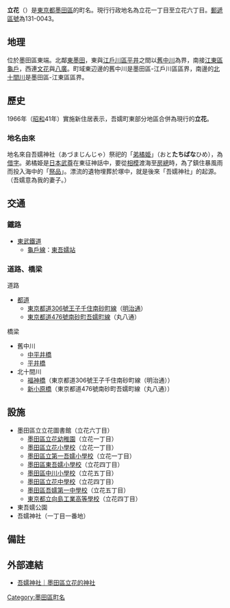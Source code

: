 {{Pathnav|日本|東京都|墨田區|name=立花|frame=1}}
{{Infobox Settlement
|official_name = 立花
|native_name =
|settlement_type = [[町|町]]
|image_skyline = Tokyo Metropolitan Tachibana High School.JPG
|imagesize = 250px
|image_caption = 東京都立橘高等學校
|image_flag =
|image_seal =
| image_map =
| map_caption =
| pushpin_map =
|subdivision_type = [[國家|國家]]
|subdivision_name = [[File:Flag_of_Japan.svg|border]] [[日本|日本]]
|subdivision_type1 = [[都道府縣|都道府縣]]
|subdivision_name1 = [[File:Flag_of_Tokyo_Prefecture.svg|25px]] [[東京都|東京都]]
|subdivision_type2 = [[東京都區部|特別區]]
|subdivision_name2 = [[File:Flag_of_Sumida,_Tokyo.svg|25px]] [[墨田區|墨田區]]
|established_title =
|established_date =
|government_type =
|leader_title =
|leader_name =
|area_magnitude =
|area_total_sq_mi =
|area_total_km2 =
|area_land_sq_mi =
|area_land_km2 =
|area_urban_sq_mi =
|area_urban_km2 =
|area_metro_km2 =
|area_metro_sq_mi =
|population_as_of= 2013年（平成25年）8月1日
|population_footnotes =
|population_total = 19771<ref>[http://www.city.sumida.lg.jp/sumida_info/population/monthly/monthly25nendo04.files/monthly25nendo08.pdf 墨田区世帯人口現況8月分]{{dead link|date=2018年1月 |bot=InternetArchiveBot |fix-attempted=yes }}</ref>
|population_urban =
|population_metro =
|population_density_sq_mi =
|population_density_km2 =
| timezone = [[日本標準時間|JST]]
| utc_offset = +9
|timezone_DST =
|utc_offset_DST =
|latd=|latm=|lats=|latNS=
|longd=|longm=|longs=|longEW=
|elevation_footnotes=
|elevation_m =
|elevation_ft =
|postal_code_type = [[郵遞區號|郵遞區號]]
|postal_code = 131-0043
|area_code =
|website =
|footnotes =
}}
'''立花'''（{{jpn|j=立花|hg=たちばな|rm=Tachibana|f=y}}）是[[東京都|東京都]][[墨田區|墨田區]]的町名。現行行政地名為立花一丁目至立花六丁目。[[郵遞區號|郵遞區號]]為131-0043。

== 地理 ==
位於墨田區東端。北鄰[[東墨田|東墨田]]，東與[[江戶川區|江戶川區]][[平井_(江戶川區)|平井]]之間以[[舊中川|舊中川]]為界，南接[[江東區_(東京都)|江東區]][[龜戶|龜戶]]，西連[[文花|文花]]與[[八廣|八廣]]。町域東辺邊的舊中川是墨田區-江戶川區區界，南邊的[[北十間川|北十間川]]是墨田區-江東區區界。

== 歷史 ==
1966年（[[昭和|昭和]]41年）實施新住居表示，吾嬬町東部分地區合併為現行的'''立花'''。
=== 地名由來 ===
地名來自吾嬬神社（あづまじんじゃ）祭祀的「[[弟橘姫|弟橘姫]]」（おと'''たちばな'''ひめ），為[[借字(日語)|借字]]。弟橘姫是[[日本武尊|日本武尊]]在東征神話中，要從[[相模國|相模]]渡海至[[總國|房總]]時，為了鎮住暴風雨而投入海中的「[[犧牲|祭品]]」。漂流的遺物埋葬於塚中，就是後來「吾嬬神社」的起源。（吾嬬意為我的妻子。）

== 交通 ==
=== 鐵路 ===
* [[東武鐵道|東武鐵道]]
** [[東武龜戶線|龜戶線]]：[[東吾嬬站|東吾嬬站]]

=== 道路、橋梁 ===
; 道路
* [[東京都都道列表|都道]]
** [[東京都道306號王子千住南砂町線|東京都道306號王子千住南砂町線]]（[[明治通_(東京都)|明治通]]）
** [[東京都道476號南砂町吾嬬町線|東京都道476號南砂町吾嬬町線]]（丸八通）
; 橋梁
* 舊中川
** [[中平井橋|中平井橋]]
** [[平井橋|平井橋]]
* 北十間川
** [[福神橋|福神橋]]（東京都道306號王子千住南砂町線（明治通））
** [[新小原橋|新小原橋]]（東京都道476號南砂町吾嬬町線（丸八通））

== 設施 ==
* 墨田區立立花圖書館（立花六丁目）
** [[墨田區立花幼稚園|墨田區立花幼稚園]]（立花一丁目）
** [[墨田區立花小學校|墨田區立花小學校]]（立花一丁目）
** [[墨田區立第一吾嬬小學校|墨田區立第一吾嬬小學校]]（立花一丁目）
** [[墨田區東吾嬬小學校|墨田區東吾嬬小學校]]（立花四丁目）
** [[墨田區中川小學校|墨田區中川小學校]]（立花五丁目）
** [[墨田區立花中學校|墨田區立花中學校]]（立花四丁目）
** [[墨田區吾嬬第一中學校|墨田區吾嬬第一中學校]]（立花五丁目）
** [[東京都立向島工業高等學校|東京都立向島工業高等學校]]（立花四丁目）
* 東吾嬬公園
* 吾嬬神社（一丁目一番地）

== 備註 ==
{{reflist}}

== 外部連結 ==
*[http://www.tesshow.jp/sumida/shrine_tachibana_azuma.html 吾嬬神社｜墨田區立花的神社]

{{墨田區的町名}}
{{DEFAULTSORT:Tachibana}}
[[Category:墨田區町名|Category:墨田區町名]]
